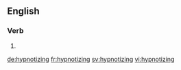 ==English==

===Verb===
{{head|en|present participle}}

# {{present participle of|hypnotize|lang=en|nocat=1}}

[[de:hypnotizing]]
[[fr:hypnotizing]]
[[sv:hypnotizing]]
[[vi:hypnotizing]]
